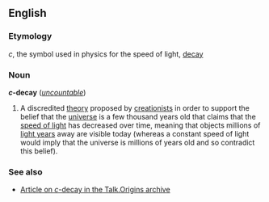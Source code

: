 ==English==
===Etymology===
''c'', the symbol used in physics for the speed of light, [[decay]]

===Noun===
'''''c''-decay''' (''[[uncountable]]'')

#A discredited [[theory]] proposed by [[creationist]]s in order to support the belief that the [[universe]] is a few thousand years old that claims that the [[speed of light]] has decreased over time, meaning that objects millions of [[light year]]s away are visible today (whereas a constant speed of light would imply that the universe is millions of years old and so contradict this belief).

===See also===
*[http://www.talkorigins.org/faqs/c-decay.html Article on ''c''-decay in the Talk.Origins archive]